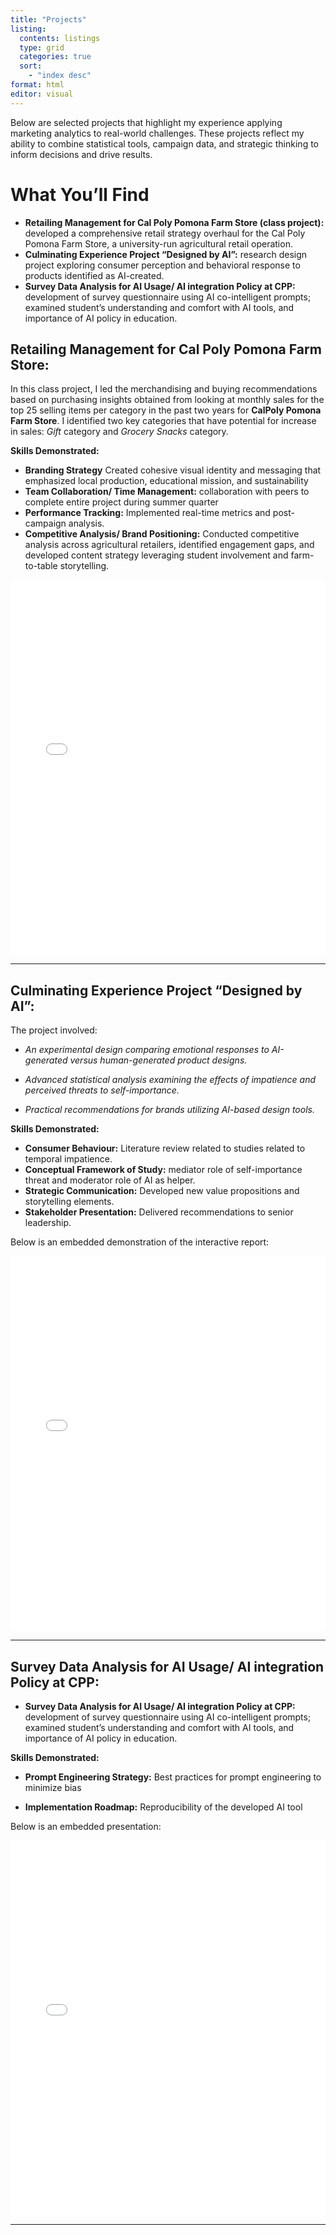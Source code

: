 ```yaml
---
title: "Projects"
listing: 
  contents: listings
  type: grid
  categories: true
  sort: 
    - "index desc"
format: html
editor: visual
---
```


Below are selected projects that highlight my experience applying marketing analytics to real-world challenges. These projects reflect my ability to combine statistical tools, campaign data, and strategic thinking to inform decisions and drive results.

# What You’ll Find

-   **Retailing Management for Cal Poly Pomona Farm Store (class project):** developed a comprehensive retail strategy overhaul for the Cal Poly Pomona Farm Store, a university-run agricultural retail operation.
-   **Culminating Experience Project "Designed by AI":** research design project exploring consumer perception and behavioral response to products identified as AI-created.
-   **Survey Data Analysis for AI Usage/ AI integration Policy at CPP:** development of survey questionnaire using AI co-intelligent prompts; examined student's understanding and comfort with AI tools, and importance of AI policy in education.

## Retailing Management for Cal Poly Pomona Farm Store:

In this class project, I led the merchandising and buying recommendations based on purchasing insights obtained from looking at monthly sales for the top 25 selling items per category in the past two years for **CalPoly Pomona Farm Store**. I identified two key categories that have potential for increase in sales: *Gift* category and *Grocery Snacks* category.

**Skills Demonstrated:**

-   **Branding Strategy** Created cohesive visual identity and messaging that emphasized local production, educational mission, and sustainability
-   **Team Collaboration/ Time Management:** collaboration with peers to complete entire project during summer quarter
-   **Performance Tracking:** Implemented real-time metrics and post-campaign analysis.
-   **Competitive Analysis/ Brand Positioning:** Conducted competitive analysis across agricultural retailers, identified engagement gaps, and developed content strategy leveraging student involvement and farm-to-table storytelling.

<iframe src="data/IBM6300_RetailingMgmt_FarmStore.pdf" width="100%" height="600px" style="border: none;">

</iframe>

------------------------------------------------------------------------

## Culminating Experience Project "Designed by AI":

The project involved:

-   *An experimental design comparing emotional responses to AI-generated versus human-generated product designs.*

-   *Advanced statistical analysis examining the effects of impatience and perceived threats to self-importance.*

-   *Practical recommendations for brands utilizing AI-based design tools.*

**Skills Demonstrated:**

-   **Consumer Behaviour:** Literature review related to studies related to temporal impatience.
-   **Conceptual Framework of Study:** mediator role of self-importance threat and moderator role of AI as helper.
-   **Strategic Communication:** Developed new value propositions and storytelling elements.
-   **Stakeholder Presentation:** Delivered recommendations to senior leadership.

Below is an embedded demonstration of the interactive report:

<iframe src="data/MSDM_CEP_AI_Impatience_Effect.html" width="100%" height="600px" style="border: none;">

</iframe>

------------------------------------------------------------------------

## Survey Data Analysis for AI Usage/ AI integration Policy at CPP:

-   **Survey Data Analysis for AI Usage/ AI integration Policy at CPP:** development of survey questionnaire using AI co-intelligent prompts; examined student's understanding and comfort with AI tools, and importance of AI policy in education.

**Skills Demonstrated:**

-   **Prompt Engineering Strategy:** Best practices for prompt engineering to minimize bias

-   **Implementation Roadmap:** Reproducibility of the developed AI tool

Below is an embedded presentation:

<iframe src="data/IBM6530_SurveyDataAnalysis_UseAI.pdf" width="100%" height="600px" style="border: none;">

</iframe>

------------------------------------------------------------------------
